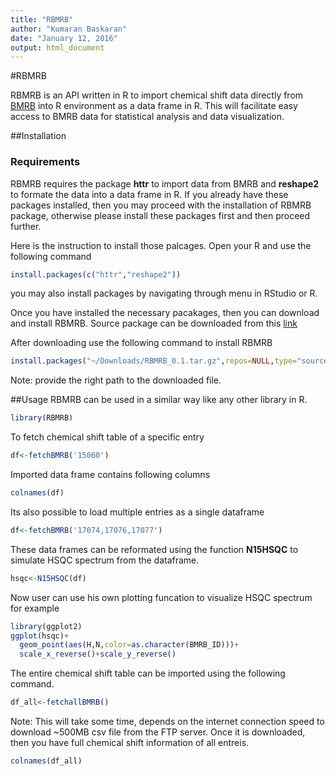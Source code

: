 ```yaml
---
title: "RBMRB"
author: "Kumaran Baskaran"
date: "January 12, 2016"
output: html_document
---
```


#RBMRB

RBMRB is an API written in R  to import chemical shift data directly from [BMRB](http://bmrb.wisc.edu/) into R environment 
as a data frame in R. This will facilitate easy access to BMRB data for statistical analysis and data visualization. 

##Installation

### Requirements

RBMRB requires the package **httr** to import data from BMRB and **reshape2** to formate the data into a data frame in R. If you already have these packages installed, then you may proceed with the installation of RBMRB package, otherwise please install these packages first and then proceed further.

Here is the instruction to install those palcages. Open your R and use the following command 

```r
install.packages(c("httr","reshape2"))
```
you may also install packages by navigating through menu in RStudio or R.

Once you have installed the necessary pacakages, then you can download and install RBMRB.
Source package can be downloaded from this [link](https://github.com/uwbmrb/RBMRB/blob/master/RBMRB_0.1.tar.gz?raw=true)

After downloading use the following command to install RBMRB
```r
install.packages("~/Downloads/RBMRB_0.1.tar.gz",repos=NULL,type="source")
```

Note: provide the right path to the downloaded file.

##Usage
RBMRB can be used in a similar way like any other library in R. 

```r
library(RBMRB)
```

To fetch chemical shift table of a specific entry
```r
df<-fetchBMRB('15060')
```
Imported data frame contains following columns
```r
colnames(df)
```

Its also possible to load multiple entries as a single dataframe
```r
df<-fetchBMRB('17074,17076,17077')
```

These data frames can be reformated using the function **N15HSQC** to simulate HSQC spectrum from the dataframe.
```r
hsqc<-N15HSQC(df)
```
Now user can use his own plotting funcation to visualize HSQC spectrum
for example
```r
library(ggplot2)
ggplot(hsqc)+
  geom_point(aes(H,N,color=as.character(BMRB_ID)))+
  scale_x_reverse()+scale_y_reverse()
```

The entire chemical shift table can be imported using the following command. 
```r
df_all<-fetchallBMRB()
```
Note: This will take some time, depends on the internet connection speed  to download ~500MB csv file from the FTP
server.
Once it is downloaded, then you have full chemical shift information of all entreis. 
```r
colnames(df_all)
```



